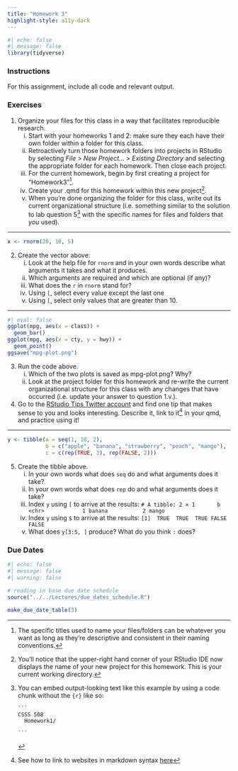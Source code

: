 ```yaml
---
title: "Homework 3"
highlight-style: a11y-dark
---
```


```r
#| echo: false
#| message: false
library(tidyverse)
```

### Instructions
For this assignment, include all code and relevant output. 

### Exercises

1. Organize your files for this class in a way that facilitates reproducible research. 
    i) Start with your homeworks 1 and 2: make sure they each have their own folder within a folder for this class.
    ii) Retroactively turn those homework folders into projects in RStudio by selecting *File* > *New Project...* > *Existing Directory* and selecting the appropriate folder for each homework. Then close each project.
    iii) For the current homework, begin by first creating a project for "Homework3"^[The specific titles used to name your files/folders can be whatever you want as long as they're descriptive and consistent in their naming conventions.].
    iv) Create your .qmd for this homework within this new project^[You'll notice that the upper-right hand corner of your RStudio IDE now displays the name of your new project for this homework. This is your current working directory.]. 
    v) When you're done organizing the folder for this class, write out its current organizational structure (i.e. something similar to the solution to lab question 5[^longnote] with the specific names for files and folders that *you* used). 

[^longnote]: You can embed output-looking text like this example by using a code chunk without the `{r}` like so:

    ```` 
    ```
    CSSS 508
      Homework1/
      
    ```
    ````

---

```r
x <- rnorm(20, 10, 5)
```

2. Create the vector above:
    i) Look at the help file for `rnorm` and in your own words describe what arguments it takes and what it produces.
    ii) Which arguments are required and which are optional (if any)?
    iii) What does the `r` in `rnorm` stand for? 
    iv) Using `[`, select every value except the last one
    v) Using `[`, select only values that are greater than 10. 

---

```r
#| eval: false
ggplot(mpg, aes(x = class)) +
  geom_bar()
ggplot(mpg, aes(x = cty, y = hwy)) +
  geom_point()
ggsave("mpg-plot.png")
```

3. Run the code above. 
   i) Which of the two plots is saved as mpg-plot.png? Why?
   ii) Look at the project folder for this homework and re-write the current organizational structure for this class with any changes that have occurred (i.e. update your answer to question 1.v.). 

4. Go to the [RStudio Tips Twitter account](https://twitter.com/rstudiotips) and find one tip that makes sense to you and looks interesting. Describe it, link to it^[See how to link to websites in markdown syntax [here](https://quarto.org/docs/authoring/markdown-basics.html#links-images)] in your qmd, and practice using it!

---

```r
y <- tibble(a = seq(1, 10, 2), 
            b = c("apple", "banana", "strawberry", "peach", "mango"), 
            c = c(rep(TRUE, 3), rep(FALSE, 2)))
```

5. Create the tibble above. 
   i) In your own words what does `seq` do and what arguments does it take? 
   ii) In your own words what does `rep` do and what arguments does it take?
   iii) Index `y` using `[` to arrive at the results: 
       ```
       # A tibble: 2 × 1
         b         
         <chr>     
         1 banana    
         2 mango
       ```
    iv) Index `y` using `$` to arrive at the results: 
       ```
       [1]  TRUE  TRUE  TRUE FALSE FALSE
       ```
     v) What does `y[3:5, ]` produce? What do you think `:` does?

### Due Dates

```r
#| echo: false
#| message: false
#| warning: false

# reading in base due date schedule
source("../../Lectures/due_dates_schedule.R")

make_due_date_table(3)
```